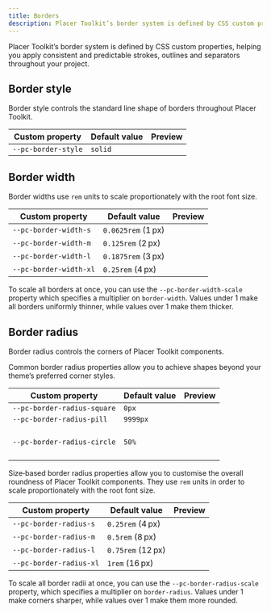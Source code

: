```yaml
---
title: Borders
description: Placer Toolkit’s border system is defined by CSS custom properties, helping you apply consistent and predictable strokes, outlines and separators throughout your project.
---
```


Placer Toolkit’s border system is defined by CSS custom properties, helping you apply consistent and predictable strokes, outlines and separators throughout your project.

## Border style

Border style controls the standard line shape of borders throughout Placer Toolkit.

| Custom property     | Default value | Preview                                                                                                                                        |
| ------------------- | ------------- | ---------------------------------------------------------------------------------------------------------------------------------------------- |
| `--pc-border-style` | `solid`       | <div class="color-palette-swatch" style="border: var(--pc-border-width-s) var(--pc-border-style) var(--pc-color-neutral-border-normal)"></div> |

## Border width

Border widths use `rem` units to scale proportionately with the root font size.

| Custom property        | Default value      | Preview                                                                                                                                         |
| ---------------------- | ------------------ | ----------------------------------------------------------------------------------------------------------------------------------------------- |
| `--pc-border-width-s`  | `0.0625rem` (1 px) | <div class="color-palette-swatch" style="border: var(--pc-border-width-s) var(--pc-border-style) var(--pc-color-neutral-border-normal)"></div>  |
| `--pc-border-width-m`  | `0.125rem` (2 px)  | <div class="color-palette-swatch" style="border: var(--pc-border-width-m) var(--pc-border-style) var(--pc-color-neutral-border-normal)"></div>  |
| `--pc-border-width-l`  | `0.1875rem` (3 px) | <div class="color-palette-swatch" style="border: var(--pc-border-width-l) var(--pc-border-style) var(--pc-color-neutral-border-normal)"></div>  |
| `--pc-border-width-xl` | `0.25rem` (4 px)   | <div class="color-palette-swatch" style="border: var(--pc-border-width-xl) var(--pc-border-style) var(--pc-color-neutral-border-normal)"></div> |

To scale all borders at once, you can use the `--pc-border-width-scale` property which specifies a multiplier on `border-width`. Values under 1 make all borders uniformly thinner, while values over 1 make them thicker.

## Border radius

Border radius controls the corners of Placer Toolkit components.

Common border radius properties allow you to achieve shapes beyond your theme’s preferred corner styles.

| Custom property             | Default value | Preview                                                                                                                                                                                                            |
| --------------------------- | ------------- | ------------------------------------------------------------------------------------------------------------------------------------------------------------------------------------------------------------------ |
| `--pc-border-radius-square` | `0px`         | <div class="color-palette-swatch" style="border: var(--pc-border-width-s) var(--pc-border-style) var(--pc-color-neutral-border-normal); border-radius: var(--pc-border-radius-square)"></div>                      |
| `--pc-border-radius-pill`   | `9999px`      | <div class="color-palette-swatch" style="border: var(--pc-border-width-s) var(--pc-border-style) var(--pc-color-neutral-border-normal); border-radius: var(--pc-border-radius-pill)"></div>                        |
| `--pc-border-radius-circle` | `50%`         | <div class="color-palette-swatch" style="border: var(--pc-border-width-s) var(--pc-border-style) var(--pc-color-neutral-border-normal); border-radius: var(--pc-border-radius-circle); aspect-ratio: 1 / 1"></div> |

Size‐based border radius properties allow you to customise the overall roundness of Placer Toolkit components. They use `rem` units in order to scale proportionately with the root font size.

| Custom property         | Default value     | Preview                                                                                                                                                                                   |
| ----------------------- | ----------------- | ----------------------------------------------------------------------------------------------------------------------------------------------------------------------------------------- |
| `--pc-border-radius-s`  | `0.25rem` (4 px)  | <div class="color-palette-swatch" style="border: var(--pc-border-width-s) var(--pc-border-style) var(--pc-color-neutral-border-normal); border-radius: var(--pc-border-radius-s)"></div>  |
| `--pc-border-radius-m`  | `0.5rem` (8 px)   | <div class="color-palette-swatch" style="border: var(--pc-border-width-s) var(--pc-border-style) var(--pc-color-neutral-border-normal); border-radius: var(--pc-border-radius-m)"></div>  |
| `--pc-border-radius-l`  | `0.75rem` (12 px) | <div class="color-palette-swatch" style="border: var(--pc-border-width-s) var(--pc-border-style) var(--pc-color-neutral-border-normal); border-radius: var(--pc-border-radius-l)"></div>  |
| `--pc-border-radius-xl` | `1rem` (16 px)    | <div class="color-palette-swatch" style="border: var(--pc-border-width-s) var(--pc-border-style) var(--pc-color-neutral-border-normal); border-radius: var(--pc-border-radius-xl)"></div> |

To scale all border radii at once, you can use the `--pc-border-radius-scale` property, which specifies a multiplier on `border-radius`. Values under 1 make corners sharper, while values over 1 make them more rounded.
